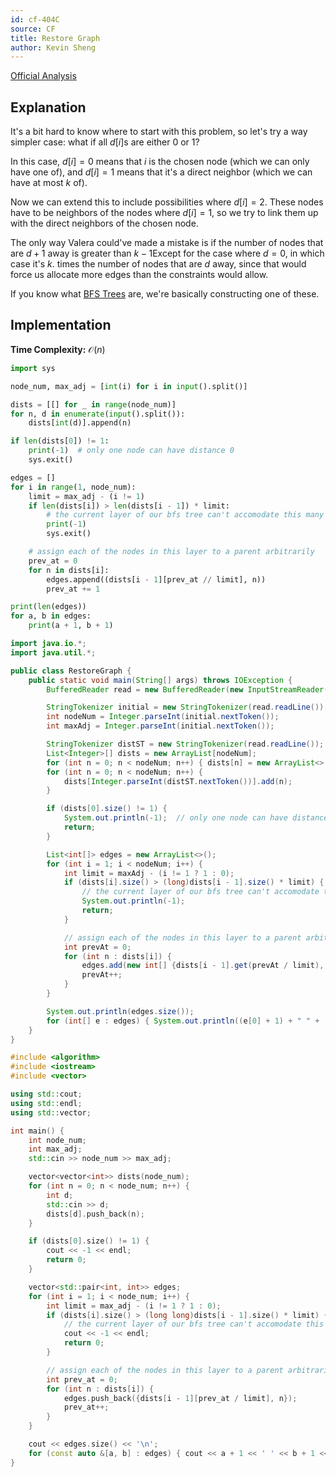 ```yaml
---
id: cf-404C
source: CF
title: Restore Graph
author: Kevin Sheng
---
```


[Official Analysis](https://codeforces.com/blog/entry/11095)

## Explanation

It's a bit hard to know where to start with this problem,
so let's try a way simpler case:
what if all $d[i]$s are either $0$ or $1$?

In this case, $d[i]=0$ means that $i$ is the chosen node (which we can only have one of),
and $d[i]=1$ means that it's a direct neighbor (which we can have at most $k$ of).

Now we can extend this to include possibilities where $d[i]=2$.
These nodes have to be neighbors of the nodes where $d[i]=1$,
so we try to link them up with the direct neighbors of the chosen node.

The only way Valera could've made a mistake is if the number of nodes
that are $d+1$ away is greater than $k-1$<Asterisk>Except for the case where $d=0$, in which case it's $k$.</Asterisk>
times the number of nodes that are $d$ away,
since that would force us allocate more edges than the constraints would allow.

If you know what [BFS Trees](https://en.wikipedia.org/wiki/Breadth-first_search#More_details)
are, we're basically constructing one of these.

## Implementation

**Time Complexity:** $\mathcal{O}(n)$

<LanguageSection>
<PySection>

```py
import sys

node_num, max_adj = [int(i) for i in input().split()]

dists = [[] for _ in range(node_num)]
for n, d in enumerate(input().split()):
	dists[int(d)].append(n)

if len(dists[0]) != 1:
	print(-1)  # only one node can have distance 0
	sys.exit()

edges = []
for i in range(1, node_num):
	limit = max_adj - (i != 1)
	if len(dists[i]) > len(dists[i - 1]) * limit:
		# the current layer of our bfs tree can't accomodate this many edges!
		print(-1)
		sys.exit()

	# assign each of the nodes in this layer to a parent arbitrarily
	prev_at = 0
	for n in dists[i]:
		edges.append((dists[i - 1][prev_at // limit], n))
		prev_at += 1

print(len(edges))
for a, b in edges:
	print(a + 1, b + 1)
```

</PySection>
<JavaSection>

```java
import java.io.*;
import java.util.*;

public class RestoreGraph {
	public static void main(String[] args) throws IOException {
		BufferedReader read = new BufferedReader(new InputStreamReader(System.in));

		StringTokenizer initial = new StringTokenizer(read.readLine());
		int nodeNum = Integer.parseInt(initial.nextToken());
		int maxAdj = Integer.parseInt(initial.nextToken());

		StringTokenizer distST = new StringTokenizer(read.readLine());
		List<Integer>[] dists = new ArrayList[nodeNum];
		for (int n = 0; n < nodeNum; n++) { dists[n] = new ArrayList<>(); }
		for (int n = 0; n < nodeNum; n++) {
			dists[Integer.parseInt(distST.nextToken())].add(n);
		}

		if (dists[0].size() != 1) {
			System.out.println(-1);  // only one node can have distance 0
			return;
		}

		List<int[]> edges = new ArrayList<>();
		for (int i = 1; i < nodeNum; i++) {
			int limit = maxAdj - (i != 1 ? 1 : 0);
			if (dists[i].size() > (long)dists[i - 1].size() * limit) {
				// the current layer of our bfs tree can't accomodate this many edges!
				System.out.println(-1);
				return;
			}

			// assign each of the nodes in this layer to a parent arbitrarily
			int prevAt = 0;
			for (int n : dists[i]) {
				edges.add(new int[] {dists[i - 1].get(prevAt / limit), n});
				prevAt++;
			}
		}

		System.out.println(edges.size());
		for (int[] e : edges) { System.out.println((e[0] + 1) + " " + (e[1] + 1)); }
	}
}
```

</JavaSection>
<CPPSection>

```cpp
#include <algorithm>
#include <iostream>
#include <vector>

using std::cout;
using std::endl;
using std::vector;

int main() {
	int node_num;
	int max_adj;
	std::cin >> node_num >> max_adj;

	vector<vector<int>> dists(node_num);
	for (int n = 0; n < node_num; n++) {
		int d;
		std::cin >> d;
		dists[d].push_back(n);
	}

	if (dists[0].size() != 1) {
		cout << -1 << endl;
		return 0;
	}

	vector<std::pair<int, int>> edges;
	for (int i = 1; i < node_num; i++) {
		int limit = max_adj - (i != 1 ? 1 : 0);
		if (dists[i].size() > (long long)dists[i - 1].size() * limit) {
			// the current layer of our bfs tree can't accomodate this many edges!
			cout << -1 << endl;
			return 0;
		}

		// assign each of the nodes in this layer to a parent arbitrarily
		int prev_at = 0;
		for (int n : dists[i]) {
			edges.push_back({dists[i - 1][prev_at / limit], n});
			prev_at++;
		}
	}

	cout << edges.size() << '\n';
	for (const auto &[a, b] : edges) { cout << a + 1 << ' ' << b + 1 << '\n'; }
}
```

</CPPSection>
</LanguageSection>
